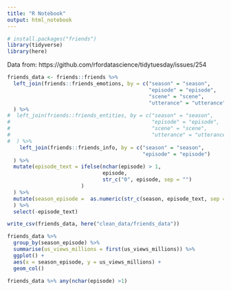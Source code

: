 ```yaml
---
title: "R Notebook"
output: html_notebook
---
```


```r
# install.packages("friends")
library(tidyverse)
library(here)
```

Data from:
https://github.com/rfordatascience/tidytuesday/issues/254
```r
friends_data <- friends::friends %>% 
  left_join(friends::friends_emotions, by = c("season" = "season",
                                              "episode" = "episode",
                                              "scene" = "scene",
                                              "utterance" = "utterance")
  ) %>% 
#  left_join(friends::friends_entities, by = c("season" = "season",
#                                              "episode" = "episode",
#                                              "scene" = "scene",
#                                              "utterance" = "utterance")
#  ) %>% 
    left_join(friends::friends_info, by = c("season" = "season",
                                            "episode" = "episode")
  ) %>% 
  mutate(episode_text = ifelse(nchar(episode) > 1,
                               episode,
                               str_c("0", episode, sep = "")
                        )
  ) %>% 
  mutate(season_episode =  as.numeric(str_c(season, episode_text, sep = "."))          
  ) %>% 
  select(-episode_text)

write_csv(friends_data, here("clean_data/friends_data"))

```

```r
friends_data %>% 
  group_by(season_episode) %>% 
  summarise(us_views_millions = first(us_views_millions)) %>% 
  ggplot() +
  aes(x = season_episode, y = us_views_millions) +
  geom_col()
```

```r
friends_data %>% any(nchar(episode) >1)
  
```

